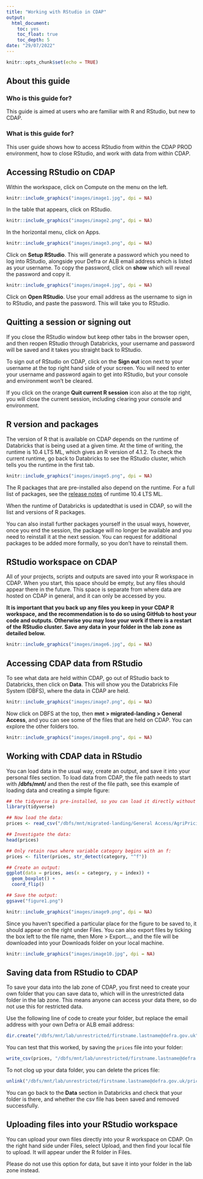 ```yaml
---
title: "Working with RStudio in CDAP"
output:
  html_document:
    toc: yes
    toc_float: true
    toc_depth: 5
date: "29/07/2022"
---
```


```r
knitr::opts_chunk$set(echo = TRUE)
```




## About this guide  

### Who is this guide for?  

This guide is aimed at users who are familiar with R and RStudio, but new to CDAP.  


### What is this guide for?  

This user guide shows how to access RStudio from within the CDAP PROD environment, how to close RStudio, and work with data from within CDAP.   


## Accessing RStudio on CDAP 

Within the workspace, click on Compute on the menu on the left.  



```r
knitr::include_graphics("images/image1.jpg", dpi = NA)
```



In the table that appears, click on RStudio.  


```r
knitr::include_graphics("images/image2.png", dpi = NA)
```


  
In the horizontal menu, click on Apps.   


```r
knitr::include_graphics("images/image3.png", dpi = NA)
```



Click on **Setup RStudio**. This will generate a password which you need to log into RStudio, alongside your Defra or ALB email address which is listed as your username. To copy the password, click on **show** which will reveal the password and copy it.  

```r
knitr::include_graphics("images/image4.jpg", dpi = NA)
```


  
Click on **Open RStudio**. Use your email address as the username to sign in to RStudio, and paste the password. This will take you to RStudio.  

## Quitting a session or signing out  


If you close the RStudio window but keep other tabs in the browser open, and then reopen RStudio through Databricks, your username and password will be saved and it takes you straight back to RStudio.  

To sign out of RStudio on CDAP, click on the **Sign out** icon next to your username at the top right hand side of your screen. You will need to enter your username and password again to get into RStudio, but your console and environment won't be cleared.  

If you click on the orange **Quit current R session** icon also at the top right, you will close the current session, including clearing your console and environment.  


## R version and packages  

The version of R that is available on CDAP depends on the runtime of Databricks that is being used at a given time. At the time of writing, the runtime is 10.4 LTS ML, which gives an R version of 4.1.2.  To check the current runtime, go back to Databricks to see the RStudio cluster, which tells you the runtime in the first tab.


```r
knitr::include_graphics("images/image5.png", dpi = NA)
```


The R packages that are pre-installed also depend on the runtime. For a full list of packages, see the [release notes](https://docs.microsoft.com/en-gb/azure/databricks/release-notes/runtime/10.4ml#r-libraries) of runtime 10.4 LTS ML.  

When the runtime of Databricks is updatedthat is used in CDAP, so will the list and versions of R packages.   

You can also install further packages yourself in the usual ways,  however, once you end the session, the package will no longer be available and you need to reinstall it at the next session. You can request for additional packages to be added more formally, so you don't have to reinstall them.  


## RStudio workspace on CDAP  

All of your projects, scripts and outputs are saved into your R workspace in CDAP. When you start, this space should be empty, but any files should appear there in the future. This space is separate from where data are hosted on CDAP in general, and it can only be accessed by you.  

**It is important that you back up any files you keep in your CDAP R workspace, and the recommendation is to do so using GitHub to host your code and outputs. Otherwise you may lose your work if there is a restart of the RStudio cluster. Save any data in your folder in the lab zone as detailed below.**  


```r
knitr::include_graphics("images/image6.jpg", dpi = NA)
```


## Accessing CDAP data from RStudio  


To see what data are held within CDAP, go out of RStudio back to Databricks, then click on **Data**. This will show you the Databricks File System (DBFS), where the data in CDAP are held. 


```r
knitr::include_graphics("images/image7.png", dpi = NA)
```


Now click on DBFS at the top, then **mnt > migrated-landing > General Access**, and you can see some of the files that are held on CDAP. You can explore the other folders too.  



```r
knitr::include_graphics("images/image8.png", dpi = NA)
```



## Working with CDAP data in RStudio  


You can load data in the usual way, create an output, and save it into your personal files section. To load data from CDAP, the file path needs to start with **/dbfs/mnt/** and then the rest of the file path, see this example of loading data and creating a simple figure:  

```r
## the tidyverse is pre-installed, so you can load it directly without installing it:
library(tidyverse) 

## Now load the data:
prices <- read_csv("/dbfs/mnt/migrated-landing/General Access/AgriPricing/API-csv-10dec20.csv")

## Investigate the data:
head(prices)

## Only retain rows where variable category begins with an f:
prices <- filter(prices, str_detect(category, "^f"))

## Create an output: 
ggplot(data = prices, aes(x = category, y = index)) +
  geom_boxplot() +
  coord_flip()

## Save the output:
ggsave("figure1.png") 
```


```r
knitr::include_graphics("images/image9.png", dpi = NA)
```

Since you haven't specified a particular place for the figure to be saved to, it should appear on the right under Files. You can also export files by ticking the box left to the file name, then More > Export..., and the file will be downloaded into your Downloads folder on your local machine.

```r
knitr::include_graphics("images/image10.jpg", dpi = NA)
```

## Saving data from RStudio to CDAP  

To save your data into the lab zone of CDAP, you first need to create your own folder that you can save data to, which will in the unrestricted data folder in the lab zone. This means anyone can access your data there, so do not use this for restricted data.

Use the following line of code to create your folder, but replace the email address with your own Defra or ALB email address:

```r

dir.create("/dbfs/mnt/lab/unrestricted/firstname.lastname@defra.gov.uk")

```

You can test that this worked, by saving the ```prices``` file into your folder:


```r
write_csv(prices, "/dbfs/mnt/lab/unrestricted/firstname.lastname@defra.gov.uk/prices.csv")
```


To not clog up your data folder, you can delete the prices file:

```r
unlink("/dbfs/mnt/lab/unrestricted/firstname.lastname@defra.gov.uk/prices.csv")
```

You can go back to the **Data** section in Databricks and check that your folder is there, and whether the csv file has been saved and removed successfully.
  
## Uploading files into your RStudio workspace

You can upload your own files directly into your R workspace on CDAP. On the right hand side under Files, select Upload, and then find your local file to upload. It will appear under the R folder in Files.

Please do not use this option for data, but save it into your folder in the lab zone instead.   